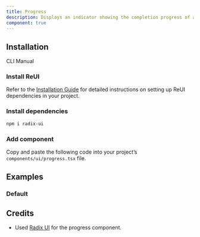 ```yaml
---
title: Progress
description: Displays an indicator showing the completion progress of a task, typically displayed as a progress bar.
component: true
---
```


## Installation

<Tabs defaultValue="cli">

<TabsList>
  <TabsTrigger value="cli">CLI</TabsTrigger>
  <TabsTrigger value="manual">Manual</TabsTrigger>
</TabsList>

<TabsContent value="cli">
  <CliCommands name="progress" />
</TabsContent>

<TabsContent value="manual">    
<Steps>

### Install ReUI

Refer to the [Installation Guide](/docs/installation) for detailed instructions on setting up ReUI dependencies in your project.

### Install dependencies

```bash
npm i radix-ui
```

### Add component

Copy and paste the following code into your project’s `components/ui/progress.tsx` file.

<ComponentPreview name="progress" />

</Steps>

</TabsContent>

</Tabs>

## Examples

### Default

<ExamplePreview path="progress/default" />

## Credits

- Used [Radix UI](https://www.radix-ui.com/primitives/docs/components/progress) for the progress component.
